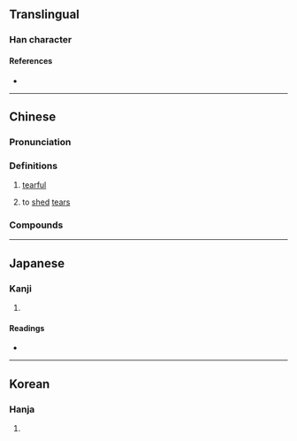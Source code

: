 {{character info/new}}
==Translingual==

===Han character===
{{Han char|rn=85|rad=水|as=12|sn=15|four=34127|canj=EDDB|ids=⿰氵⿱林月}}

====References====
* {{Han ref|kx=0651.040|dkj=18293|dj=1061.140|hdz=31737.070|uh=6F78|ud=28536|bh=BCE8|bd=48360}}

----

==Chinese==
{{zh-forms}}

===Pronunciation===
{{zh-pron
|m=shān
|c=saan1
|mn=san
|mc=y
|oc=y
|ma=
|cat=a,v
}}

===Definitions===
{{zh-hanzi}}

# {{lb|zh|literary}} [[tearful]]
# {{lb|zh|literary}} to [[shed]] [[tear]]s

===Compounds===
{{zh-der|潸然淚下|潸然|潸潸|潸泫}}

----

==Japanese==

===Kanji===
{{ja-kanji|grade=|rs=水12}}

# {{defn|lang=ja|sort=水12}}

====Readings====
* {{ja-readings|on=[[さん]] (san)|kun=}}

----

==Korean==

===Hanja===
{{ko-hanja|hangeul=산|eumhun=|rv=san|mr=san|y=san}}

# {{defn|lang=ko|sort=水12}}